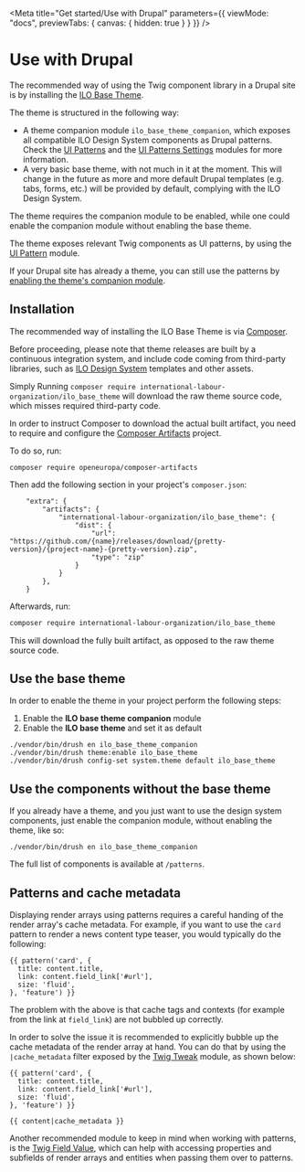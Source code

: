<Meta
  title="Get started/Use with Drupal"
  parameters={{ viewMode: "docs", previewTabs: { canvas: { hidden: true } } }}
/>

# Use with Drupal

The recommended way of using the Twig component library in a Drupal site is by installing the [ILO Base Theme][11].

The theme is structured in the following way:

- A theme companion module `ilo_base_theme_companion`, which exposes all compatible ILO Design System components as Drupal patterns. Check the [UI Patterns][6] and the [UI Patterns Settings][7] modules for more information.
- A very basic base theme, with not much in it at the moment. This will change in the future as more and more default Drupal templates (e.g. tabs, forms, etc.) will be provided by default, complying with the ILO Design System.

The theme requires the companion module to be enabled, while one could enable the companion module without enabling the base theme.

The theme exposes relevant Twig components as UI patterns, by using the [UI Pattern](https://www.drupal.org/project/ui_patterns) module.

If your Drupal site has already a theme, you can still use the patterns by [enabling the theme's companion module](https://github.com/international-labour-organization/ilo_base_theme?tab=readme-ov-file#use-the-components-without-the-base-theme).

## Installation

The recommended way of installing the ILO Base Theme is via [Composer][4].

Before proceeding, please note that theme releases are built by a continuous integration system, and include code coming from third-party libraries, such as [ILO Design System][1] templates and other assets.

Simply Running `composer require international-labour-organization/ilo_base_theme` will download the raw theme source code, which misses required third-party code.

In order to instruct Composer to download the actual built artifact, you need to require and configure the
[Composer Artifacts][5] project.

To do so, run:

```
composer require openeuropa/composer-artifacts
```

Then add the following section in your project's `composer.json`:

```
    "extra": {
        "artifacts": {
            "international-labour-organization/ilo_base_theme": {
                "dist": {
                    "url": "https://github.com/{name}/releases/download/{pretty-version}/{project-name}-{pretty-version}.zip",
                    "type": "zip"
                }
            }
        },
    }
```

Afterwards, run:

```bash
composer require international-labour-organization/ilo_base_theme
```

This will download the fully built artifact, as opposed to the raw theme source code.

## Use the base theme

In order to enable the theme in your project perform the following steps:

1. Enable the **ILO base theme companion** module
2. Enable the **ILO base theme** and set it as default

```
./vendor/bin/drush en ilo_base_theme_companion
./vendor/bin/drush theme:enable ilo_base_theme
./vendor/bin/drush config-set system.theme default ilo_base_theme
```

## Use the components without the base theme

If you already have a theme, and you just want to use the design system components, just enable the companion module, without enabling the theme, like so:

```
./vendor/bin/drush en ilo_base_theme_companion
```

The full list of components is available at `/patterns`.

## Patterns and cache metadata

Displaying render arrays using patterns requires a careful handing of the render array's cache metadata. For example,
if you want to use the `card` pattern to render a news content type teaser, you would typically do the following:

```twig
{{ pattern('card', {
  title: content.title,
  link: content.field_link['#url'],
  size: 'fluid',
}, 'feature') }}
```

The problem with the above is that cache tags and contexts (for example from the link at `field_link`) are not bubbled up correctly.

In order to solve the issue it is recommended to explicitly bubble up the cache metadata of the render array at hand. You can do that by using the `|cache_metadata` filter exposed by the [Twig Tweak][9] module, as shown below:

```twig
{{ pattern('card', {
  title: content.title,
  link: content.field_link['#url'],
  size: 'fluid',
}, 'feature') }}

{{ content|cache_metadata }}
```

Another recommended module to keep in mind when working with patterns, is the [Twig Field Value][10], which can help with accessing properties and subfields of render arrays and entities when passing them over to patterns.

[1]: https://github.com/international-labour-organization/designsystem
[2]: https://github.com/openeuropa/task-runner
[3]: https://docs.docker.com/compose
[4]: https://getcomposer.org/
[5]: https://github.com/openeuropa/composer-artifacts
[6]: https://www.drupal.org/project/ui_patterns
[7]: https://www.drupal.org/project/ui_patterns_settings
[8]: https://docs.github.com/en/packages/working-with-a-github-packages-registry/working-with-the-container-registry#authenticating-with-a-personal-access-token-classic
[9]: https://www.drupal.org/project/twig_tweak
[10]: https://www.drupal.org/project/twig_field_value
[11]: https://github.com/international-labour-organization/ilo_base_theme
